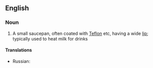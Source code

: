 ==English==

===Noun===
{{en-noun|sg=[[milk]] [[saucepan]]}}

# A small saucepan, often coated with [[Teflon]] etc, having a wide [[lip]]; typically used to heat milk for drinks

====Translations====
{{trans-top|small saucepan}}
* Russian: {{t|ru|кастрюлька молока|tr=kastrjúl’ka moloká|f}}
{{trans-mid}}
{{trans-bottom}}